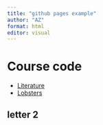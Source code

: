 ```yaml
---
title: "github pages example"
author: "AZ"
format: html
editor: visual
---
```


# Course code

-   [Literature](Literate_Analysis.html)
-   [Lobsters](Lobster_analisis.html)

## letter 2
